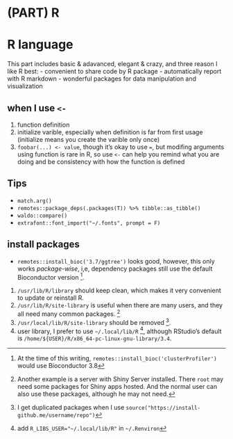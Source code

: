# (PART) R {-}



# R language

This part includes basic & adavanced, elegant & crazy, and three reason I like R best:
- convenient to share code by R package
- automatically report with R markdown
- wonderful packages for data manipulation and visualization



## when I  use `<-`

1. function definition
2. initialize varible, especially when definition is far from first usage (initialize means you create the varible only once)
3. `foobar(...) <- value`, though it's okay to use `=`, but modifing arguments using function is rare in R, so use `<-` can help you remind what you are doing and be consistency with how the function is defined



## Tips

- `match.arg()`
- `remotes::package_deps(.packages(T)) %>% tibble::as_tibble()`
- `waldo::compare()`
- `extrafont::font_import("~/.fonts", prompt = F)`



## install packages

- `remotes::install_bioc('3.7/ggtree')` looks good, however, this only works _package-wise_, i,e, dependency packages still use the default Bioconductor version ^[At the time of this writing, `remotes::install_bioc('clusterProfiler')` would use Bioconductor 3.8].

1. `/usr/lib/R/library` should keep clean, which makes it very convenient to update or reinstall R.
1. `/usr/lib/R/site-library` is useful when there are many users, and they all need many common packages. ^[Another example is a server with Shiny Server installed. There `root` may need some packages for Shiny apps hosted. And the normal user can also use these packages, although he may not need.]
1. `/usr/local/lib/R/site-library` should be removed ^[I get duplicated packages when I use `source("https://install-github.me/username/repo")`].
1. user library, I prefer to use `~/.local/lib/R` ^[add `R_LIBS_USER="~/.local/lib/R"` in `~/.Renviron`], although RStudio's default is `/home/${USER}/R/x86_64-pc-linux-gnu-library/3.4`.
